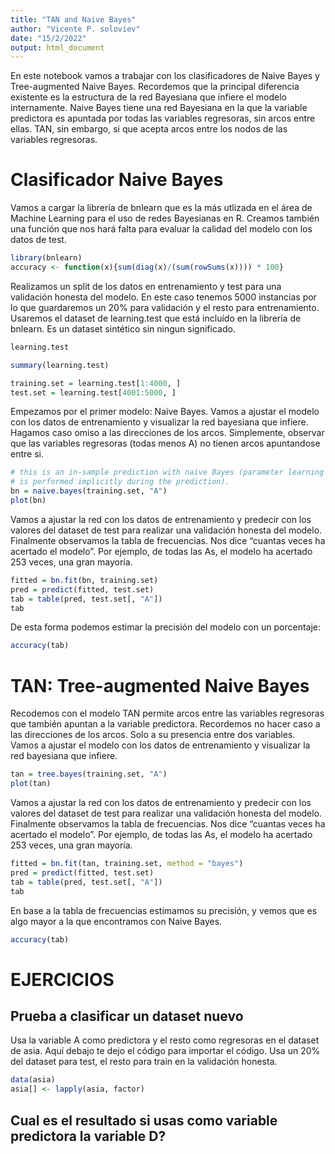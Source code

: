 ```yaml
---
title: "TAN and Naive Bayes"
author: "Vicente P. soloviev"
date: "15/2/2022"
output: html_document
---
```


En este notebook vamos a trabajar con los clasificadores de Naive Bayes y Tree-augmented Naive Bayes. Recordemos que la principal diferencia existente es la estructura de la red Bayesiana que infiere el modelo internamente. Naive Bayes tiene una red Bayesiana en la que la variable predictora es apuntada por todas las variables regresoras, sin arcos entre ellas. TAN, sin embargo, si que acepta arcos entre los nodos de las variables regresoras.

# Clasificador Naive Bayes
Vamos a cargar la librería de bnlearn que es la más utlizada en el área de Machine Learning para el uso de redes Bayesianas en R. Creamos también una función que nos hará falta para evaluar la calidad del modelo con los datos de test.

```r
library(bnlearn)
accuracy <- function(x){sum(diag(x)/(sum(rowSums(x)))) * 100}
```

Realizamos un split de los datos en entrenamiento y test para una validación honesta del modelo. En este caso tenemos 5000 instancias por lo que guardaremos un 20% para validación y el resto para entrenamiento. Usaremos el dataset de learning.test que está incluído en la librería de bnlearn. Es un dataset sintético sin ningun significado.

```r
learning.test
```
```r
summary(learning.test)
```

```r
training.set = learning.test[1:4000, ]
test.set = learning.test[4001:5000, ]
```

Empezamos por el primer modelo: Naive Bayes. Vamos a ajustar el modelo con los datos de entrenamiento y visualizar la red bayesiana que infiere. Hagamos caso omiso a las direcciones de los arcos. Simplemente, observar que las variables regresoras (todas menos A) no tienen arcos apuntandose entre si.

```r
# this is an in-sample prediction with naive Bayes (parameter learning
# is performed implicitly during the prediction).
bn = naive.bayes(training.set, "A")
plot(bn)
```

Vamos a ajustar la red con los datos de entrenamiento y predecir con los valores del dataset de test para realizar una validación honesta del modelo. Finalmente observamos la tabla de frecuencias. Nos dice "cuantas veces ha acertado el modelo". Por ejemplo, de todas las As, el modelo ha acertado 253 veces, una gran mayoría.

```r
fitted = bn.fit(bn, training.set)
pred = predict(fitted, test.set)
tab = table(pred, test.set[, "A"])
tab
```

De esta forma podemos estimar la precisión del modelo con un porcentaje:

```r
accuracy(tab)
```

# TAN: Tree-augmented Naive Bayes
Recodemos con el modelo TAN permite arcos entre las variables regresoras que también apuntan a la variable predictora. Recordemos no hacer caso a las direcciones de los arcos. Solo a su presencia entre dos variables. Vamos a ajustar el modelo con los datos de entrenamiento y visualizar la red bayesiana que infiere.

```r
tan = tree.bayes(training.set, "A")
plot(tan)
```

Vamos a ajustar la red con los datos de entrenamiento y predecir con los valores del dataset de test para realizar una validación honesta del modelo. Finalmente observamos la tabla de frecuencias. Nos dice "cuantas veces ha acertado el modelo". Por ejemplo, de todas las As, el modelo ha acertado 253 veces, una gran mayoría.

```r
fitted = bn.fit(tan, training.set, method = "bayes")
pred = predict(fitted, test.set)
tab = table(pred, test.set[, "A"])
tab
```

En base a la tabla de frecuencias estimamos su precisión, y vemos que es algo mayor a la que encontramos con Naive Bayes. 

```r
accuracy(tab)
```


# EJERCICIOS

## Prueba a clasificar un dataset nuevo
Usa la variable A como predictora y el resto como regresoras en el dataset de asia. Aquí debajo te dejo el código para importar el código. Usa un 20% del dataset para test, el resto para train en la validación honesta.

```r
data(asia)
asia[] <- lapply(asia, factor)
```

## Cual es el resultado si usas como variable predictora la variable D?

